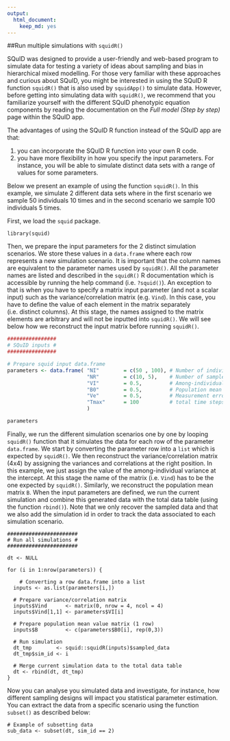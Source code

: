 ```yaml
---
output: 
  html_document: 
    keep_md: yes
---
```


##Run multiple simulations with `squidR()`

SQuID was designed to provide a user-friendly and web-based program to simulate data for testing a variety of ideas about sampling and bias in hierarchical mixed modelling. For those very familiar with these approaches and curious about SQuID, you might be interested in using the SQuID R function `squidR()` that is also used by `squidApp()` to simulate data. However, before getting into simulating data with `squidR()`, we  recommend that you familiarize yourself with the different SQuID phenotypic equation components by reading the documentation on the *Full model (Step by step)* page within the SQuID app. 

The advantages of using the SQuID R function instead of the SQuID app are that:

1. you can incorporate the SQuID R function into your own R code.
2. you have more flexibility in how you specify the input parameters. For instance, you will be able to simulate distinct data sets with a range of values for some parameters.

Below we present an example of using the function `squidR()`. In this example, we simulate 2 different data sets where in the first scenario we sample 50 individuals 10 times and in the second scenario we sample 100 individuals 5 times. 

First, we load the `squid` package.

```
library(squid)
```

Then, we prepare the input parameters for the 2 distinct simulation scenarios. We store these values in a `data.frame` where each row represents a new simulation scenario. It is important that the column names are equivalent to the parameter names used by `squidR()`. All the parameter names are listed and described in the `squidR()` R documentation which is accessible by running the help command (i.e. `?squid()`). An exception to that is when you have to specify a matrix input parameter (and not a scalar input) such as the variance/correlation matrix (e.g. `Vind`). In this case, you have to define the value of each element in the matrix separately (i.e. distinct columns). At this stage, the names assigned to the matrix elements are arbitrary and will not be inputted into `squidR()`. We will see below how we reconstruct the input matrix before running `squidR()`. 


```r
################
# SQuID inputs #
################

# Prepare squid input data.frame
parameters <- data.frame( "NI"        = c(50 , 100), # Number of individuals
                          "NR"        = c(10, 5),    # Number of samples per individual
                          "VI"        = 0.5,         # Among-individual variance (intercept)
                          "B0"        = 0.5,         # Population mean phenotype (intercept)
                          "Ve"        = 0.5,         # Measurement error variance
                          "Tmax"      = 100          # total time steps
                          )

parameters
```


Finally, we run the different simulation scenarios one by one by looping `squidR()` function that it simulates the data for each row of the parameter `data.frame`. We start by converting the parameter row into a `list` which is expected by `squidR()`. We then reconstruct the variance/correlation matrix (4x4) by assigning the variances and correlations at the right position. In this example, we just assign the value of the among-individual variance at the intercept. At this stage the name of the matrix (i.e. `Vind`) has to be the one expected by `squidR()`. Similarly, we reconstruct the population mean matrix `B`. When the input parameters are defined, we run the current simulation and combine this generated data with the total data table (using the function `rbind()`). Note that we only recover the sampled data and that we also add the simulation id in order to track the data associated to each simulation scenario.

```
#######################
# Run all simulations #
#######################

dt <- NULL

for (i in 1:nrow(parameters)) { 
	
	# Converting a row data.frame into a list
  inputs <- as.list(parameters[i,])
  
  # Prepare variance/correlation matrix
  inputs$Vind      <- matrix(0, nrow = 4, ncol = 4)
  inputs$Vind[1,1] <- parameters$VI[i]
  
  # Prepare population mean value matrix (1 row)
  inputs$B         <- c(parameters$B0[i], rep(0,3))
  
  # Run simulation
  dt_tmp        <- squid::squidR(inputs)$sampled_data
  dt_tmp$sim_id <- i
  
  # Merge current simulation data to the total data table
  dt <- rbind(dt, dt_tmp)
}

```

Now you can analyse you simulated data and investigate, for instance, how different sampling designs will impact you statistical parameter estimation. You can extract the data from a specific scenario using the function `subset()` as described below: 

```
# Example of subsetting data 
sub_data <- subset(dt, sim_id == 2)

```
